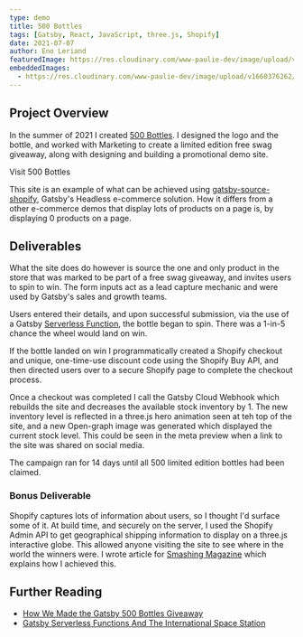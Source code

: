 ```yaml
---
type: demo
title: 500 Bottles
tags: [Gatsby, React, JavaScript, three.js, Shopify]
date: 2021-07-07
author: Eno Leriand
featuredImage: https://res.cloudinary.com/www-paulie-dev/image/upload/v1660341000/paulie.dev/2021/07/og-image-500_ziriwj.jpg
embeddedImages:
  - https://res.cloudinary.com/www-paulie-dev/image/upload/v1660376262/paulie.dev/2021/07/embeddedd-500-bottles_bxjxdx.jpg
---
```


## Project Overview

In the summer of 2021 I created [500 Bottles](https://500bottles.gatsbyjs.io/). I designed the logo and the bottle, and
worked with Marketing to create a limited edition free swag giveaway, along with designing and building a promotional
demo site.

<MarkdownCtaLink href="https://500bottles.gatsbyjs.io/">Visit 500 Bottles</MarkdownCtaLink>

This site is an example of what can be achieved using
[gatsby-source-shopify](https://www.gatsbyjs.com/plugins/gatsby-source-shopify/), Gatsby's Headless e-commerce solution.
How it differs from a other e-commerce demos that display lots of products on a page is, by displaying 0 products on a
page.

<GatsbyImage alt="500 Bottles screenshots" image={props.embedded.image1} />

## Deliverables

What the site does do however is source the one and only product in the store that was marked to be part of a free swag
giveaway, and invites users to spin to win. The form inputs act as a lead capture mechanic and were used by Gatsby's
sales and growth teams.

Users entered their details, and upon successful submission, via the use of a Gatsby
[Serverless Function](https://www.gatsbyjs.com/products/cloud/functions), the bottle began to spin. There was a 1-in-5
chance the wheel would land on win.

If the bottle landed on win I programmatically created a Shopify checkout and unique, one-time-use discount code using
the Shopify Buy API, and then directed users over to a secure Shopify page to complete the checkout process.

Once a checkout was completed I call the Gatsby Cloud Webhook which rebuilds the site and decreases the available stock
inventory by 1. The new inventory level is reflected in a three.js hero animation seen at teh top of the site, and a new
Open-graph image was generated which displayed the current stock level. This could be seen in the meta preview when a
link to the site was shared on social media.

The campaign ran for 14 days until all 500 limited edition bottles had been claimed.

### Bonus Deliverable

Shopify captures lots of information about users, so I thought I'd surface some of it. At build time, and securely on
the server, I used the Shopify Admin API to get geographical shipping information to display on a three.js interactive
globe. This allowed anyone visiting the site to see where in the world the winners were. I wrote article for
[Smashing Magazine](https://www.smashingmagazine.com/2021/07/gatsby-serverless-functions-international-space-station/)
which explains how I achieved this.

<Tweet tweetLink="gatsbyjs/status/1412826462101647360" />

## Further Reading

- [How We Made the Gatsby 500 Bottles Giveaway](https://www.gatsbyjs.com/blog/how-we-made-the-gatsby-500-bottles-giveaway/)
- [Gatsby Serverless Functions And The International Space Station](/articles/2021/07/gatsby-serverless-functions-and-the-international-space-station/)
